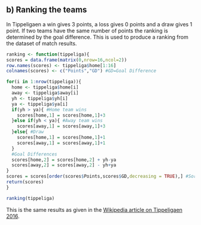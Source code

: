 ## b) Ranking the teams
In Tippeligaen a win gives 3 points, a loss gives 0 points and a draw gives 1 point. If two teams have the same number of points the ranking is determined by the goal difference. This is used to produce a ranking from the dataset of match results. 
```r
ranking <- function(tippeliga){
scores = data.frame(matrix(0,nrow=16,ncol=2))
row.names(scores) <- tippeliga$home[1:16]
colnames(scores) <- c("Points","GD") #GD=Goal Difference

for(i in 1:nrow(tippeliga)){
  home <- tippeliga$home[i]
  away <- tippeliga$away[i]
  yh <- tippeliga$yh[i]
  ya <- tippeliga$ya[i]
  if(yh > ya){ #Home team wins
    scores[home,1] = scores[home,1]+3
  }else if(yh < ya){ #Away team wins
    scores[away,1] = scores[away,1]+3
  }else{ #Draw
    scores[home,1] = scores[home,1]+1
    scores[away,1] = scores[away,1]+1
  }
  #Goal Differences
  scores[home,2] = scores[home,2] + yh-ya
  scores[away,2] = scores[away,2] - yh+ya
}
scores = scores[order(scores$Points,scores$GD,decreasing = TRUE),] #Sorting
return(scores)
}
```

```r
ranking(tippeliga)

```
This is the same results as given in the [Wikipedia article on Tippeligaen 2016](https://en.wikipedia.org/wiki/2016_Tippeligaen). 